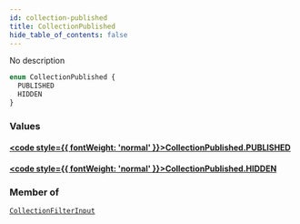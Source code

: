 ```yaml
---
id: collection-published
title: CollectionPublished
hide_table_of_contents: false
---
```








No description

```graphql
enum CollectionPublished {
  PUBLISHED
  HIDDEN
}
```


### Values

#### [<code style={{ fontWeight: 'normal' }}>CollectionPublished.<b>PUBLISHED</b></code>](#) 
> 
> 

#### [<code style={{ fontWeight: 'normal' }}>CollectionPublished.<b>HIDDEN</b></code>](#) 
> 
> 



### Member of

[`CollectionFilterInput`](../../../developer/api-reference/inputs/collection-filter-input)  <Badge class="secondary" text="input"/>




